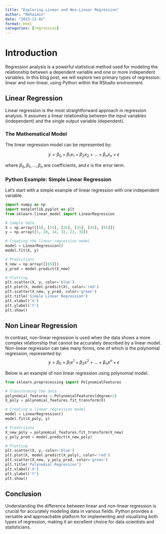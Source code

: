 ```yaml
---
title: "Exploring Linear and Non-Linear Regression"
author: "Mohaimin"
date: "2023-12-02"
format: html
categories: [regression]
---
```



# Introduction

Regression analysis is a powerful statistical method used for modeling the relationship between a dependent variable and one or more independent variables. In this blog post, we will explore two primary types of regression: linear and non-linear, using Python within the RStudio environment.

## Linear Regression

Linear regression is the most straightforward approach in regression analysis. It assumes a linear relationship between the input variables (independent) and the single output variable (dependent).

### The Mathematical Model

The linear regression model can be represented by:

$$ y = \beta_0 + \beta_1 x_1 + \beta_2 x_2 + ... + \beta_n x_n + \epsilon $$

where $\beta_0, \beta_1, ..., \beta_n$ are coefficients, and $\epsilon$ is the error term.

### Python Example: Simple Linear Regression

Let's start with a simple example of linear regression with one independent variable.

```python
import numpy as np
import matplotlib.pyplot as plt
from sklearn.linear_model import LinearRegression

# Sample data
X = np.array([[5], [15], [25], [35], [45], [55]])
y = np.array([5, 20, 14, 32, 22, 38])

# Creating the linear regression model
model = LinearRegression()
model.fit(X, y)

# Predictions
X_new = np.array([[65]])
y_pred = model.predict(X_new)

# Plotting
plt.scatter(X, y, color='blue')
plt.plot(X, model.predict(X), color='red')
plt.scatter(X_new, y_pred, color='green')
plt.title('Simple Linear Regression')
plt.xlabel('X')
plt.ylabel('Y')
plt.show()
```

## Non Linear Regression

In contrast, non-linear regression is used when the data shows a more complex relationship that cannot be accurately described by a linear model.
Non-linear regression can take many forms, one of which is the polynomial regression, represented by:
$$ y = \beta_0 + \beta_1 x^1 + \beta_2 x^2 + ... + \beta_n x^n + \epsilon $$

Below is an example of non linear regression using polynomial model. 

```python
from sklearn.preprocessing import PolynomialFeatures

# Transforming the data
polynomial_features = PolynomialFeatures(degree=2)
X_poly = polynomial_features.fit_transform(X)

# Creating a linear regression model
model = LinearRegression()
model.fit(X_poly, y)

# Predictions
X_new_poly = polynomial_features.fit_transform(X_new)
y_poly_pred = model.predict(X_new_poly)

# Plotting
plt.scatter(X, y, color='blue')
plt.plot(X, model.predict(X_poly), color='red')
plt.scatter(X_new, y_poly_pred, color='green')
plt.title('Polynomial Regression')
plt.xlabel('X')
plt.ylabel('Y')
plt.show()
```

## Conclusion

Understanding the difference between linear and non-linear regression is crucial for accurately modeling data in various fields. Python provides a versatile and approachable platform for implementing and visualizing both types of regression, making it an excellent choice for data scientists and statisticians.